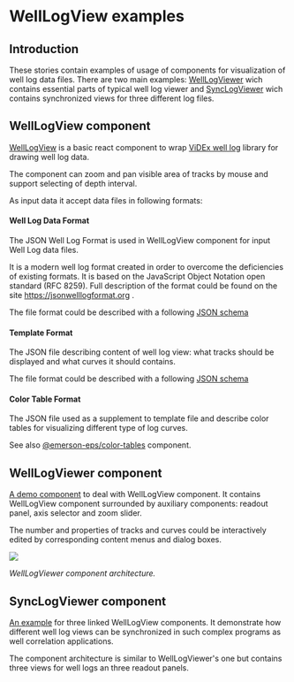 

<Meta title="WellLogViewer/Overview" />

# WellLogView examples

## Introduction

These stories contain examples of usage of components for visualization of well log data files.
There are two main examples:
[WellLogViewer](?path=/story/welllogviewer-overview--page#welllogviewer-component) wich contains essential parts of typical well log viewer
and [SyncLogViewer](?path=/story/welllogviewer-overview--page#synclogviewer-component) wich contains synchronized views for three different log files.

## WellLogView component

[WellLogView](?path=/docs/welllogviewer-components-welllogview--default) is a basic react component to wrap [ViDEx well log](https://github.com/equinor/videx-wellog) library for drawing well log data.

The component can zoom and pan visible area of tracks by mouse and support selecting of depth interval.

As input data it accept data files in following formats:

#### Well Log Data Format

The JSON Well Log Format is used in WellLogView component for input Well Log data files.

It is a modern well log format created in order to overcome the deficiencies of existing formats.
It is based on the JavaScript Object Notation open standard (RFC 8259).
Full description of the format could be found on the site https://jsonwelllogformat.org .

The file format could be described with a following
[JSON schema](https://github.com/equinor/webviz-subsurface-components/blob/master/react/src/lib/inputSchema/WellLog.json)

#### Template Format

The JSON file describing content of well log view: what tracks should be displayed and what curves it should contains.

The file format could be described with a following
[JSON schema](https://github.com/equinor/webviz-subsurface-components/blob/master/react/src/lib/inputSchema/WellLogTemplate.json)

#### Color Table Format

The JSON file used as a supplement to template file and describe color tables for visualizing different type of log curves.

See also [@emerson-eps/color-tables](https://github.com/emerson-eps/color-tables) component.

## WellLogViewer component

[A demo component](?path=/story/welllogviewer-demo-welllogviewer--default) to deal with WellLogView component.
It contains WellLogView component surrounded by auxiliary components:
readout panel, axis selector and zoom slider.

The number and properties of tracks and curves could be interactively edited by corresponding content menus and dialog boxes.

<img src={imageWellLogViewer} />

_WellLogViewer component architecture._

## SyncLogViewer component

[An example](?path=/story/welllogviewer-demo-synclogviewer--default) for three linked WellLogView components.
It demonstrate how different well log views can be synchronized in such complex programs as well correlation applications.

The component architecture is similar to WellLogViewer's one but contains three views for well logs an three readout panels.
